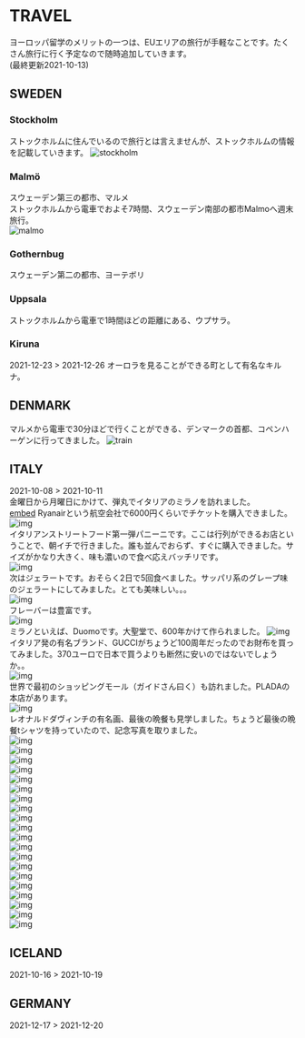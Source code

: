 # TRAVEL
ヨーロッパ留学のメリットの一つは、EUエリアの旅行が手軽なことです。たくさん旅行に行く予定なので随時追加していきます。  
(最終更新2021-10-13)

## SWEDEN
### Stockholm
ストックホルムに住んでいるので旅行とは言えませんが、ストックホルムの情報を記載していきます。
![stockholm](https://i.ibb.co/ZGBTKFy/D7-C3-F4-D8-488-A-4-F5-F-8-AF2-8-C1-B194-DBBCF.jpg])

### Malmö
スウェーデン第三の都市、マルメ  
ストックホルムから電車でおよそ7時間、スウェーデン南部の都市Malmoへ週末旅行。  
![malmo](https://i.ibb.co/TqW9dDj/943-C81-BA-5-E97-4-C34-93-DD-D61-FBB975-F26.jpg])  

### Gothernbug
スウェーデン第二の都市、ヨーテボリ  

### Uppsala
ストックホルムから電車で1時間ほどの距離にある、ウプサラ。  

### Kiruna
2021-12-23 > 2021-12-26
オーロラを見ることができる町として有名なキルナ。  

## DENMARK
マルメから電車で30分ほどで行くことができる、デンマークの首都、コペンハーゲンに行ってきました。
![train](https://i.ibb.co/52BGWmx/19-DD9-F86-CB1-D-4209-BE46-7-A096-CDCE429.png)  

## ITALY
2021-10-08 > 2021-10-11  
金曜日から月曜日にかけて、弾丸でイタリアのミラノを訪れました。  
[embed](https://stories.nws.ai/1288507460/milan/?opts=fb:1)
Ryanairという航空会社で6000円くらいでチケットを購入できました。
![img](https://i.ibb.co/Q99nQPV/1-DAF5-F23-C937-4-D0-B-93-E0-5-FF0-A08-C30-D3.jpg)  
イタリアンストリートフード第一弾パニーニです。ここは行列ができるお店ということで、朝イチで行きました。誰も並んでおらず、すぐに購入できました。サイズがかなり大きく、味も濃いので食べ応えバッチリです。  
![img](https://i.ibb.co/LJXZGks/CF663-C25-032-D-4238-9160-482-B27798960.jpg)  
次はジェラートです。おそらく2日で5回食べました。サッパリ系のグレープ味のジェラートにしてみました。とても美味しい。。。  
![img](https://i.ibb.co/nk2Mc6R/915611-B3-B3-B4-4-A89-9260-9-C92-C4094-C7-C.jpg)  
フレーバーは豊富です。  
![img](https://i.ibb.co/qdH4sc6/40524350-8808-45-F9-82-B5-4-B3663-C57-CA5.jpg)  
ミラノといえば、Duomoです。大聖堂で、600年かけて作られました。
![img](https://i.ibb.co/TRg9xTt/FD872213-CD69-4-FC4-96-A7-D78-B685-D7-F1-E.jpg)  
イタリア発の有名ブランド、GUCCIがちょうど100周年だったのでお財布を買ってみました。370ユーロで日本で買うよりも断然に安いのではないでしょうか。。  
![img](https://i.ibb.co/NmhnYCP/5-C85-A033-C46-D-4-F2-E-9858-C5-B6-E63653-F6.jpg)  
世界で最初のショッピングモール（ガイドさん曰く）も訪れました。PLADAの本店があります。  
![img](https://i.ibb.co/JqwpsTg/D0-AF1-F34-60-D8-4540-9-ED3-38949812-DB06.jpg)  
レオナルドダヴィンチの有名画、最後の晩餐も見学しました。ちょうど最後の晩餐tシャツを持っていたので、記念写真を取りました。  
![img](https://i.ibb.co/DQpGtXX/F13-BAD5-B-7476-4-CAC-B2-F7-49-BFC295-F1-CA.jpg)  
![img](https://i.ibb.co/NVsBv9Q/3334-E4-CE-1-CE2-4537-8-D4-D-99-CACBDAD047.jpg)  
![img](https://i.ibb.co/VJXk3GP/D3-BDA6-AD-DC55-4-E23-BDF0-FFCA25-AC7-DF6.jpg)  
![img](https://i.ibb.co/BNKw7WN/9-D3-D7718-D17-E-4743-A539-BA5700530-AE8.jpg)  
![img](https://i.ibb.co/r690NpL/BD8-D7-F4-F-0502-4237-95-EE-3-B5-A297738-C5.jpg)  
![img](https://i.ibb.co/rdF2x7s/F38-BA70-A-4079-432-B-8-A20-E9156074392-D.jpg)  
![img](https://i.ibb.co/6ghy3St/E0-E10-B20-8-FA4-4-C99-B183-1-FD619-D05457.jpg)  
![img](https://i.ibb.co/g7RdhKL/D0-F67-C57-4759-4-F1-D-B2-B4-194-FE0-E6-BB3-B.jpg)  
![img](https://i.ibb.co/wgxBw4d/968234-A7-D9-AA-44-F5-8-E37-2-DCE57193-DD0.jpg)  
![img](https://i.ibb.co/1q2Tkv8/D3-B13-FF5-AD6-D-4696-AE03-6510-DEBE8-DAD.jpg)  
![img](https://i.ibb.co/BggYRrb/28954-F0-D-B703-4-D40-AC20-E4508-D2-AE839.jpg)  
![img](https://i.ibb.co/HGRsVFR/414-A57-BA-FD3-E-4-F2-D-A115-97-A9-E58-A78-CD.jpg)  
![img](https://i.ibb.co/59YgYZm/1-EF3-D219-AD75-426-A-906-D-61-C3-CECF927-A.jpg)  
![img](https://i.ibb.co/XbdVcmF/2-D5-D68-E3-3-A39-4-C29-B780-12-EC0573220-A.jpg)  
![img](https://i.ibb.co/bNNmkmq/EE5-E4-B68-97-AB-4-EF0-A7-E5-16-C57-E0-B1-C76.jpg)  
![img](https://i.ibb.co/PzGVXnZ/BDA423-E3-5954-4-FD9-A9-B9-90-E53434-A502.jpg)  
![img](https://i.ibb.co/3y66f0F/9980329-C-2-E05-4-B47-A93-E-C7-BC9-D863018.jpg)  
![img](https://i.ibb.co/ZT2cRs2/4-D09-B0-C4-4344-446-C-9826-744241-B536-B2.jpg)  
![img](https://i.ibb.co/DQcZDvk/15231-A7-F-E79-D-4-DFD-B4-E0-979-D3-A13-C2-E2.jpg)  
![img](https://i.ibb.co/P987Zj2/9-BE724-E5-16-AC-485-A-B118-171-F914-EA10-D.jpg)  

## ICELAND
2021-10-16 > 2021-10-19

## GERMANY
2021-12-17 > 2021-12-20
